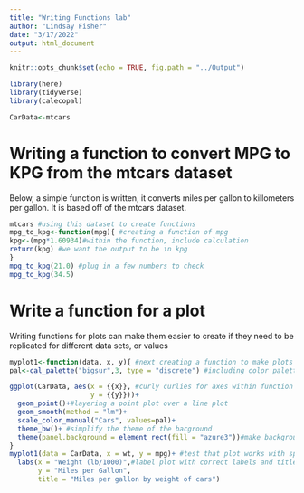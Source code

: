 ---
title: "Writing Functions lab"
author: "Lindsay Fisher"
date: "3/17/2022"
output: html_document
---

```{r setup, include=FALSE}
knitr::opts_chunk$set(echo = TRUE, fig.path = "../Output")
```

```{r}
library(here)
library(tidyverse)
library(calecopal)
```

```{r}
CarData<-mtcars
```


# Writing a function to convert MPG to KPG from the mtcars dataset

Below, a simple function is written, it converts miles per gallon to killometers per gallon. It is based off of the mtcars dataset.
```{r}
mtcars #using this dataset to create functions
mpg_to_kpg<-function(mpg){ #creating a function of mpg
kpg<-(mpg*1.60934)#within the function, include calculation
return(kpg) #we want the output to be in kpg
}
mpg_to_kpg(21.0) #plug in a few numbers to check
mpg_to_kpg(34.5)

```


# Write a function for a plot

Writing functions for plots can make them easier to create if they need to be replicated for different data sets, or values

```{r carfunction}
myplot1<-function(data, x, y){ #next creating a function to make plots
pal<-cal_palette("bigsur",3, type = "discrete") #including color palette in the function

ggplot(CarData, aes(x = {{x}}, #curly curlies for axes within function
                    y = {{y}}))+
  geom_point()+#layering a point plot over a line plot
  geom_smooth(method = "lm")+
  scale_color_manual("Cars", values=pal)+ 
  theme_bw()+ #simplify the theme of the bacground
  theme(panel.background = element_rect(fill = "azure3"))#make background blue
}
myplot1(data = CarData, x = wt, y = mpg)+ #test that plot works with specified axes
  labs(x = "Weight (lb/1000)",#label plot with correct labels and titles
       y = "Miles per Gallon",
       title = "Miles per gallon by weight of cars")
```

